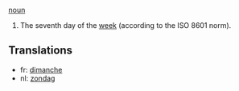 [[noun]]

#The seventh day of the [[week]] (according to the ISO 8601 norm).

==Translations==
*fr: [[dimanche]]
*nl: [[zondag]]